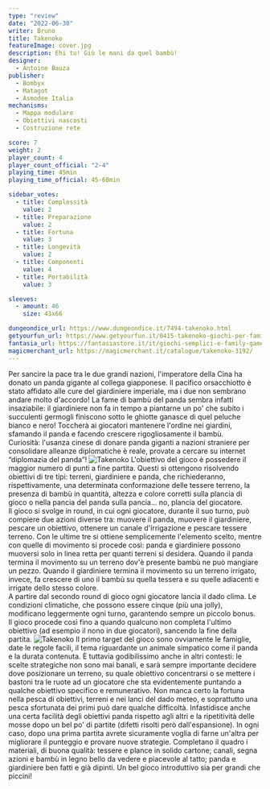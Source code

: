 ```yaml
---
type: "review"
date: "2022-06-30"
writer: Bruno
title: Takenoko
featureImage: cover.jpg
description: Ehi tu! Giù le mani da quel bambù!
designer:
  - Antoine Bauza
publisher:
  - Bombyx
  - Matagot
  - Asmodee Italia
mechanisms:
  - Mappa modulare
  - Obiettivi nascosti
  - Costruzione rete

score: 7
weight: 2
player_count: 4
player_count_official: "2-4"
playing_time: 45min
playing_time_official: 45-60min

sidebar_votes:
  - title: Complessità
    value: 2
  - title: Preparazione
    value: 2
  - title: Fortuna
    value: 3
  - title: Longevità
    value: 2
  - title: Componenti
    value: 4
  - title: Portabilità
    value: 3

sleeves:
  - amount: 46
    size: 43x66

dungeondice_url: https://www.dungeondice.it/7494-takenoko.html
getyourfun_url: https://www.getyourfun.it/0415-takenoko-giochi-per-famiglia.html
fantasia_url: https://fantasiastore.it/it/giochi-semplici-e-family-games/3352-takenoko.html
magicmerchant_url: https://magicmerchant.it/catalogue/takenoko-3192/
---
```


<Setting>
  Per sancire la pace tra le due grandi nazioni, l'imperatore della Cina ha
  donato un panda gigante al collega giapponese. Il pacifico orsacchiotto è
  stato affidato alle cure del giardiniere imperiale, ma i due non sembrano
  andare molto d'accordo! La fame di bambù del panda sembra infatti insaziabile:
  il giardiniere non fa in tempo a piantarne un po' che subito i succulenti
  germogli finiscono sotto le ghiotte ganasce di quel peluche bianco e nero!
  Toccherà ai giocatori mantenere l'ordine nei giardini, sfamando il panda e
  facendo crescere rigogliosamente il bambù.
  <br />
  Curiosità: l'usanza cinese di donare panda giganti a nazioni straniere per
  consolidare alleanze diplomatiche è reale, provate a cercare su internet
  “diplomazia del panda”!
</Setting>

<img src="./game1.jpg" alt="Takenoko" />

<Rules>
  L'obiettivo del gioco è possedere il maggior numero di punti a fine partita.
  Questi si ottengono risolvendo obiettivi di tre tipi: terreni, giardiniere e
  panda, che richiederanno, rispettivamente, una determinata conformazione delle
  tessere terreno, la presenza di bambù in quantità, altezza e colore corretti
  sulla plancia di gioco o nella pancia del panda sulla pancia… no, plancia del
  giocatore.
  <br />
  Il gioco si svolge in round, in cui ogni giocatore, durante il suo turno, può
  compiere due azioni diverse tra: muovere il panda, muovere il giardiniere,
  pescare un obiettivo, ottenere un canale d'irrigazione e pescare tessere
  terreno. Con le ultime tre si ottiene semplicemente l'elemento scelto, mentre
  con quelle di movimento si procede così: panda e giardiniere possono muoversi
  solo in linea retta per quanti terreni si desidera. Quando il panda termina il
  movimento su un terreno dov'è presente bambù ne può mangiare un pezzo. Quando
  il giardiniere termina il movimento su un terreno irrigato, invece, fa
  crescere di uno il bambù su quella tessera e su quelle adiacenti e irrigate
  dello stesso colore.
  <br />
  A partire dal secondo round di gioco ogni giocatore lancia il dado clima. Le
  condizioni climatiche, che possono essere cinque (più una jolly), modificano
  leggermente ogni turno, garantendo sempre un piccolo bonus.
  <br />
  Il gioco procede così fino a quando qualcuno non completa l'ultimo obiettivo
  (ad esempio il nono in due giocatori), sancendo la fine della partita.
</Rules>

<img src="./game2.jpg?t=1" alt="Takenoko" />

<Feedback>
  Il primo target del gioco sono ovviamente le famiglie, date le regole facili,
  il tema riguardante un animale simpatico come il panda e la durata contenuta.
  È tuttavia godibilissimo anche in altri contesti: le scelte strategiche non
  sono mai banali, e sarà sempre importante decidere dove posizionare un
  terreno, su quale obiettivo concentrarsi o se mettere i bastoni tra le ruote
  ad un giocatore che sta evidentemente puntando a qualche obiettivo specifico e
  remunerativo. Non manca certo la fortuna nella pesca di obiettivi, terreni e
  nei lanci del dado meteo, e soprattutto una pesca sfortunata dei primi può
  dare qualche difficoltà. Infastidisce anche una certa facilità degli obiettivi
  panda rispetto agli altri e la ripetitività delle mosse dopo un bel po' di
  partite (difetti risolti però dall'espansione). In ogni caso, dopo una prima
  partita avrete sicuramente voglia di farne un'altra per migliorare il
  punteggio e provare nuove strategie. Completano il quadro i materiali, di
  buona qualità: tessere e plance in solido cartone; canali, segna azioni e
  bambù in legno bello da vedere e piacevole al tatto; panda e giardiniere ben
  fatti e già dipinti. Un bel gioco introduttivo sia per grandi che piccini!
</Feedback>
